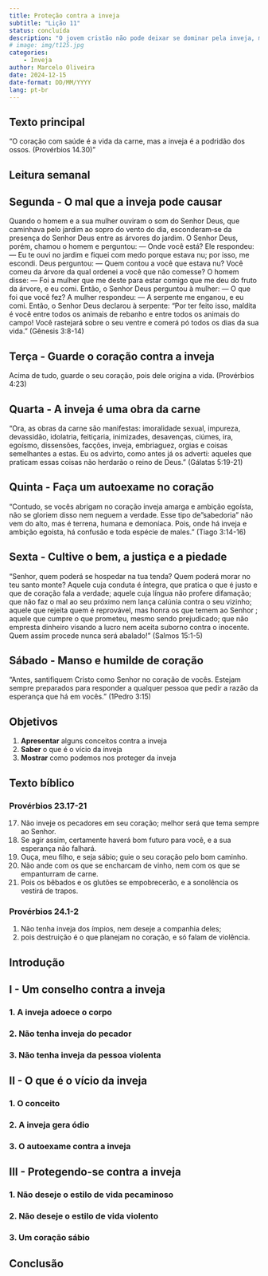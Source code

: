 ---
title: Proteção contra a inveja
subtitle: "Lição 11"
status: concluída
description: "O jovem cristão não pode deixar se dominar pela inveja, mas deve ser dominado pela sabedoria da Palavra de Deus"
# image: img/t125.jpg
categories: 
    - Inveja
author: Marcelo Oliveira
date: 2024-12-15
date-format: DD/MM/YYYY
lang: pt-br
---

## Texto principal

"O coração com saúde é a vida da carne, mas a inveja é a podridão dos ossos. (Provérbios 14.30)"

## Leitura semanal

::: callout-tip
## Segunda - O mal que a inveja pode causar
Quando o homem e a sua mulher ouviram o som do Senhor Deus, que caminhava pelo jardim ao sopro do vento do dia, esconderam‑se da presença do Senhor Deus entre as árvores do jardim. O Senhor Deus, porém, chamou o homem e perguntou: ― Onde você está? Ele respondeu: ― Eu te ouvi no jardim e fiquei com medo porque estava nu; por isso, me escondi. Deus perguntou: ― Quem contou a você que estava nu? Você comeu da árvore da qual ordenei a você que não comesse? O homem disse: ― Foi a mulher que me deste para estar comigo que me deu do fruto da árvore, e eu comi. Então, o Senhor Deus perguntou à mulher: ― O que foi que você fez? A mulher respondeu: ― A serpente me enganou, e eu comi. Então, o Senhor Deus declarou à serpente: "Por ter feito isso, maldita é você entre todos os animais de rebanho e entre todos os animais do campo! Você rastejará sobre o seu ventre e comerá pó todos os dias da sua vida." (Gênesis 3:8-14)
:::

::: callout-tip
## Terça - Guarde o coração contra a inveja
Acima de tudo, guarde o seu coração, pois dele origina a vida. (Provérbios 4:23)
:::

::: callout-tip
## Quarta - A inveja é uma obra da carne
"Ora, as obras da carne são manifestas: imoralidade sexual, impureza, devassidão, idolatria, feitiçaria, inimizades, desavenças, ciúmes, ira, egoísmo, dissensões, facções, inveja, embriaguez, orgias e coisas semelhantes a estas. Eu os advirto, como antes já os adverti: aqueles que praticam essas coisas não herdarão o reino de Deus." (Gálatas 5:19-21)
:::

::: callout-tip
## Quinta - Faça um autoexame no coração
"Contudo, se vocês abrigam no coração inveja amarga e ambição egoísta, não se gloriem disso nem neguem a verdade. Esse tipo de "sabedoria" não vem do alto, mas é terrena, humana e demoníaca. Pois, onde há inveja e ambição egoísta, há confusão e toda espécie de males." (Tiago 3:14-16)
:::

::: callout-tip
## Sexta - Cultive o bem, a justiça e a piedade
"Senhor, quem poderá se hospedar na tua tenda? Quem poderá morar no teu santo monte? Aquele cuja conduta é íntegra, que pratica o que é justo e que de coração fala a verdade; aquele cuja língua não profere difamação; que não faz o mal ao seu próximo nem lança calúnia contra o seu vizinho; aquele que rejeita quem é reprovável, mas honra os que temem ao Senhor ; aquele que cumpre o que prometeu, mesmo sendo prejudicado; que não empresta dinheiro visando a lucro nem aceita suborno contra o inocente. Quem assim procede nunca será abalado!" (Salmos 15:1-5)
:::

::: callout-tip
## Sábado - Manso e humilde de coração
"Antes, santifiquem Cristo como Senhor no coração de vocês. Estejam sempre preparados para responder a qualquer pessoa que pedir a razão da esperança que há em vocês." (1Pedro 3:15)
:::

## Objetivos

1.  **Apresentar** alguns conceitos contra a inveja
2.  **Saber** o que é o vício da inveja
3.  **Mostrar** como podemos nos proteger da inveja

## Texto bíblico

### Provérbios 23.17-21
17. Não inveje os pecadores em seu coração; melhor será que tema sempre ao Senhor.
18. Se agir assim, certamente haverá bom futuro para você, e a sua esperança não falhará.
19. Ouça, meu filho, e seja sábio; guie o seu coração pelo bom caminho.
20. Não ande com os que se encharcam de vinho, nem com os que se empanturram de carne.
21. Pois os bêbados e os glutões se empobrecerão, e a sonolência os vestirá de trapos.

### Provérbios 24.1-2
1. Não tenha inveja dos ímpios, nem deseje a companhia deles;
2. pois destruição é o que planejam no coração, e só falam de violência.


## Introdução

## I - Um conselho contra a inveja

### 1. A inveja adoece o corpo


### 2. Não tenha inveja do pecador


### 3. Não tenha inveja da pessoa violenta


## II - O que é o vício da inveja

### 1. O conceito


### 2. A inveja gera ódio


### 3. O autoexame contra a inveja


## III - Protegendo-se contra a inveja

### 1. Não deseje o estilo de vida pecaminoso

### 2. Não deseje o estilo de vida violento

### 3. Um coração sábio

## Conclusão


